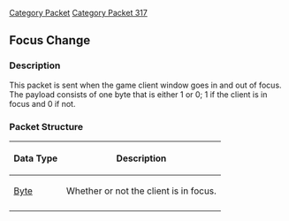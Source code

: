 [[Category Packet]]
[[Category Packet 317]]
{{packet|name=Focus change|description=Sent when the game client window goes in and out of focus.|opcode=3|type=Fixed|length=1|revision=317}}
== Focus Change ==

=== Description ===

This packet is sent when the game client window goes in and out of focus. The payload consists of one byte that is either 1 or 0; 1 if the client is in focus and 0 if not.

=== Packet Structure ===
{|border=2
! Data Type
! Description
|-
| [[Data Types#Standard data types|Byte]]
| Whether or not the client is in focus.
|-
|}